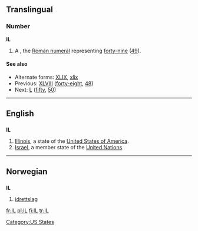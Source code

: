 {{also|il|il-|-il-|.il|îl}}
==Translingual==

===Number===
'''IL'''

# A {{misspelling of|XLIX}}, the [[Roman numeral]] representing [[forty-nine]] ([[49]]).

====See also====
* Alternate forms: [[XLIX]], [[xlix]]
* Previous: [[XLVIII]] ([[forty-eight]], [[48]])
* Next: [[L]] ([[fifty]], [[50]])

----

==English==

==={{abbreviation}}===
'''IL'''

# [[Illinois]], a  state of the [[United States of America]].
# [[Israel]], a member state of the [[United Nations]].

[[Category:US States]]

----

==Norwegian==

==={{abbreviation}}===
'''IL'''

# [[idrettslag]]

[[fr:IL]]
[[pl:IL]]
[[fi:IL]]
[[tr:IL]]